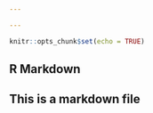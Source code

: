 ```yaml
---

---
```


```r
knitr::opts_chunk$set(echo = TRUE)
```

## R Markdown

## This is a markdown file


